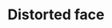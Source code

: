 ---
title: "Distorted face"
description: "Graphite on bristol paper."
tags: ["basic drawing", "illustration"]
image: "../../images/covers/Distorted Face.jpg"
alt: "Distorted face"
---